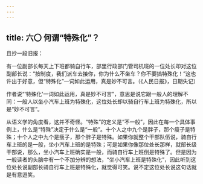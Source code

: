 ```yaml
---
---
---
```

title: 六〇 何谓“特殊化”？
---






且抄一段旧报：

有一位副部长每天上下班都骑自行车，部里行政部门管司机班的一位处长却对这位副部长说：“按制度，我们派车去接你，你为什么不坐车？你不要搞特殊化！”这也许出于好意，但“特殊化”一词如此运用，真是妙不可言。（《人民日报》，日期失记）

作者说“‘特殊化’一词如此运用，真是妙不可言”，意思是说它跟一般人的理解不同：一般人以坐小汽车上班为特殊化，这位处长却以骑自行车上班为特殊化，所以是“妙不可言”。

从语义学的角度看，这并不奇怪。“特殊”的定义是“不一般”，因此在每一个具体事例上，什么是“特殊”决定于什么是“一般”。十个人之中九个是胖子，那个瘦子是特殊；十个人之中九个是瘦子，那个胖子是特殊。如果你就整个干部队伍说，骑自行车上班的是一般，坐小汽车上班的是特殊；可是如果你像那位处长那样，就部长级干部说，那么，坐小汽车上班确实是一般，而骑自行车上班倒是特殊了。但是因为一般读者的头脑中有一个不加分辨的想法，“坐小汽车上班是特殊化”，因此听到这位处长说副部长骑自行车上班是特殊化，就觉得可笑。说不定这位处长说这句话就是有意逗笑。